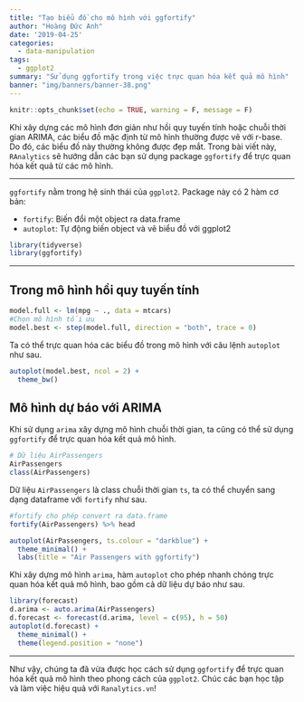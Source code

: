 ```yaml
---
title: "Tạo biểu đồ cho mô hình với ggfortify"
author: "Hoàng Đức Anh"
date: '2019-04-25'
categories:
  - data-manipulation
tags:
  - ggplot2
summary: "Sử dụng ggfortify trong việc trực quan hóa kết quả mô hình"
banner: "img/banners/banner-38.png"
---
```


```r
knitr::opts_chunk$set(echo = TRUE, warning = F, message = F)
```

Khi xây dựng các mô hình đơn giản như hồi quy tuyến tính hoặc chuỗi thời gian ARIMA, các biểu đồ mặc định từ mô hình thường được vẽ với r-base. Do đó, các biểu đồ này thường không được đẹp mắt. Trong bài viết này, `RAnalytics` sẽ hướng dẫn các bạn sử dụng package `ggfortify` để trực quan hóa kết quả từ các mô hình.

---

`ggfortify` nằm trong hệ sinh thái của `ggplot2`. Package này có 2 hàm cơ bản:

- `fortify`: Biến đổi một object ra data.frame
- `autoplot`: Tự động biến object và vẽ biểu đồ với ggplot2

```r
library(tidyverse)
library(ggfortify)
```

---

## Trong mô hình hồi quy tuyến tính

```r
model.full <- lm(mpg ~ ., data = mtcars)  
#Chọn mô hình tối ưu
model.best <- step(model.full, direction = "both", trace = 0)
```

Ta có thể trực quan hóa các biểu đồ trong mô hình với câu lệnh `autoplot` như sau.

```r
autoplot(model.best, ncol = 2) + 
  theme_bw()
```

## Mô hình dự báo với ARIMA

Khi sử dụng `arima` xây dựng mô hình chuỗi thời gian, ta cũng có thể sử dụng `ggfortify` để trực quan hóa kết quả mô hình.


```r
# Dữ liệu AirPassengers
AirPassengers
class(AirPassengers)
```

Dữ liệu `AirPassengers` là class chuỗi thời gian `ts`, ta có thể chuyển sang dạng dataframe với `fortify` như sau.

```r
#fortify cho phép convert ra data.frame
fortify(AirPassengers) %>% head
```


```r
autoplot(AirPassengers, ts.colour = "darkblue") + 
  theme_minimal() +
  labs(title = "Air Passengers with ggfortify")
```

Khi xây dựng mô hình `arima`, hàm `autoplot` cho phép nhanh chóng trực quan hóa kết quả mô hình, bao gồm cả dữ liệu dự báo như sau.

```r
library(forecast)
d.arima <- auto.arima(AirPassengers)
d.forecast <- forecast(d.arima, level = c(95), h = 50)
autoplot(d.forecast) + 
  theme_minimal() +
  theme(legend.position = "none")
```

---

Như vậy, chúng ta đã vừa được học cách sử dụng `ggfortify` để trực quan hóa kết quả mô hình theo phong cách của `ggplot2`. Chúc các bạn học tập và làm việc hiệu quả với ``Ranalytics.vn``!